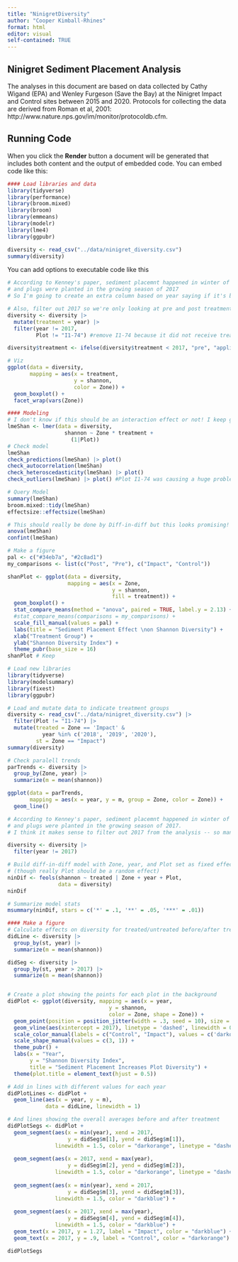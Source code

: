 ```yaml
---
title: "NinigretDiversity"
author: "Cooper Kimball-Rhines"
format: html
editor: visual
self-contained: TRUE
---
```


## Ninigret Sediment Placement Analysis

The analyses in this document are based on data collected by Cathy Wigand (EPA) and Wenley Furgeson (Save the Bay) at the Ninigret Impact and Control sites between 2015 and 2020. Protocols for collecting the data are derived from Roman et al, 2001: http://www.nature.nps.gov/im/monitor/protocoldb.cfm.

## Running Code

When you click the **Render** button a document will be generated that includes both content and the output of embedded code. You can embed code like this:

```r
#### Load libraries and data
library(tidyverse)
library(performance)
library(broom.mixed)
library(broom)
library(emmeans)
library(modelr)
library(lme4)
library(ggpubr)

diversity <- read_csv("../data/ninigret_diversity.csv")
summary(diversity)
```

You can add options to executable code like this

```r
# According to Kenney's paper, sediment placemnt happened in winter of 2016-2017
# and plugs were planted in the growing season of 2017
# So I'm going to create an extra column based on year saying if it's before or after treatment

# Also, filter out 2017 so we're only looking at pre and post treatments
diversity <- diversity |>
  mutate(treatment = year) |>
  filter(year != 2017,
         Plot != "I1-74") #remove I1-74 because it did not receive treatment

diversity$treatment <- ifelse(diversity$treatment < 2017, "pre", "applied")

# Viz
ggplot(data = diversity,
       mapping = aes(x = treatment,
                     y = shannon,
                     color = Zone)) +
  geom_boxplot() +
  facet_wrap(vars(Zone))

#### Modeling
# I don't know if this should be an interaction effect or not! I keep going back and forth
lmeShan <- lmer(data = diversity,
                  shannon ~ Zone * treatment +
                    (1|Plot))
# Check model
lmeShan
check_predictions(lmeShan) |> plot()
check_autocorrelation(lmeShan)
check_heteroscedasticity(lmeShan) |> plot()
check_outliers(lmeShan) |> plot() #Plot I1-74 was causing a huge problem, now it's mostly fixed

# Query Model
summary(lmeShan)
broom.mixed::tidy(lmeShan)
effectsize::effectsize(lmeShan)

# This should really be done by Diff-in-diff but this looks promising!
anova(lmeShan)
confint(lmeShan)

# Make a figure
pal <- c("#34eb7a", "#2c8ad1")
my_comparisons <- list(c("Post", "Pre"), c("Impact", "Control"))

shanPlot <- ggplot(data = diversity,
                   mapping = aes(x = Zone,
                                 y = shannon,
                                 fill = treatment)) +
  geom_boxplot() +
  stat_compare_means(method = "anova", paired = TRUE, label.y = 2.13) +
  #stat_compare_means(comparisons = my_comparisons) +
  scale_fill_manual(values = pal) +
  labs(title = "Sediment Placement Effect \non Shannon Diversity") +
  xlab("Treatment Group") +
  ylab("Shannon Diversity Index") +
  theme_pubr(base_size = 16)
shanPlot # Keep

```

```r
# Load new libraries
library(tidyverse)
library(modelsummary)
library(fixest)
library(ggpubr)

# Load and mutate data to indicate treatment groups
diversity <- read_csv("../data/ninigret_diversity.csv") |>
  filter(Plot != "I1-74") |>
  mutate(treated = Zone == 'Impact' &
           year %in% c('2018', '2019', '2020'),
         st = Zone == "Impact")
summary(diversity)

# Check paralell trends
parTrends <- diversity |>
  group_by(Zone, year) |>
  summarize(m = mean(shannon))

ggplot(data = parTrends,
       mapping = aes(x = year, y = m, group = Zone, color = Zone)) +
  geom_line()

# According to Kenney's paper, sediment placemnt happened in winter of 2016-2017
# and plugs were planted in the growing season of 2017.
# I think it makes sense to filter out 2017 from the analysis -- so many plots had no veg

diversity <- diversity |>
  filter(year != 2017)

# Build diff-in-diff model with Zone, year, and Plot set as fixed effects
# (though really Plot should be a random effect)
ninDif <- feols(shannon ~ treated | Zone + year + Plot,
                data = diversity)
ninDif

# Summarize model stats
msummary(ninDif, stars = c('*' = .1, '**' = .05, '***' = .01))

#### Make a figure
# Calculate effects on diversity for treated/untreated before/after treatment
didLine <- diversity |>
  group_by(st, year) |>
  summarize(m = mean(shannon))

didSeg <- diversity |>
  group_by(st, year > 2017) |>
  summarize(m = mean(shannon))


# Create a plot showing the points for each plot in the background
didPlot <- ggplot(diversity, mapping = aes(x = year,
                                y = shannon,
                                color = Zone, shape = Zone)) +
  geom_point(position = position_jitter(width = .3, seed = 10), size = 2) +
  geom_vline(aes(xintercept = 2017), linetype = 'dashed', linewidth = 0.5) +
  scale_color_manual(labels = c("Control", "Impact"), values = c('darkorange', 'darkblue')) +
  scale_shape_manual(values = c(3, 1)) +
  theme_pubr() +
  labs(x = "Year",
       y = "Shannon Diversity Index",
       title = "Sediment Placement Increases Plot Diversity") +
  theme(plot.title = element_text(hjust = 0.5))

# Add in lines with different values for each year
didPlotLines <- didPlot +
  geom_line(aes(x = year, y = m),
            data = didLine, linewidth = 1)

# And lines showing the overall averages before and after treatment
didPlotSegs <- didPlot +
  geom_segment(aes(x = min(year), xend = 2017,
                   y = didSeg$m[1], yend = didSeg$m[1]),
               linewidth = 1.5, color = "darkorange", linetype = "dashed") +
  
  geom_segment(aes(x = 2017, xend = max(year),
                   y = didSeg$m[2], yend = didSeg$m[2]),
               linewidth = 1.5, color = "darkorange", linetype = "dashed") +
  
  geom_segment(aes(x = min(year), xend = 2017,
                   y = didSeg$m[3], yend = didSeg$m[3]),
               linewidth = 1.5, color = "darkblue") +
  
  geom_segment(aes(x = 2017, xend = max(year),
                   y = didSeg$m[4], yend = didSeg$m[4]),
               linewidth = 1.5, color = "darkblue") +
  geom_text(x = 2017, y = 1.27, label = "Impact", color = "darkblue") +
  geom_text(x = 2017, y = .9, label = "Control", color = "darkorange")

didPlotSegs


```
